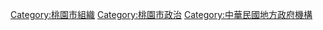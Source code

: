 [[Category:桃園市組織|Category:桃園市組織]]
[[Category:桃園市政治|Category:桃園市政治]]
[[Category:中華民國地方政府機構|Category:中華民國地方政府機構]]